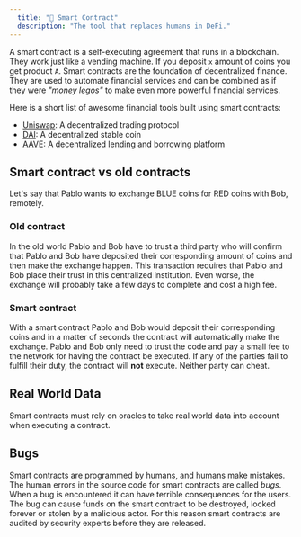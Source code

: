 ```yaml
---
  title: "🧰 Smart Contract"
  description: "The tool that replaces humans in DeFi."
---
```


A smart contract is a self-executing agreement that runs in a blockchain. They work just like a vending machine. If you deposit `x` amount of coins you get product `A`. Smart contracts are the foundation of decentralized finance. They are used to automate financial services and can be combined as if they were _"money legos"_ to make even more powerful financial services.

Here is a short list of awesome financial tools built using smart contracts:

- [Uniswap](/projects/uniswap): A decentralized trading protocol
- [DAI](/projects/dai): A decentralized stable coin
- [AAVE](/projects/aave): A decentralized lending and borrowing platform

## Smart contract vs old contracts

Let's say that Pablo wants to exchange BLUE coins for RED coins with Bob, remotely.

### Old contract

In the old world Pablo and Bob have to trust a third party who will confirm that Pablo and Bob have deposited their corresponding amount of coins and then make the exchange happen. This transaction requires that Pablo and Bob place their trust in this centralized institution. Even worse, the exchange will probably take a few days to complete and cost a high fee.

### Smart contract

With a smart contract Pablo and Bob would deposit their corresponding coins and in a matter of seconds the contract will automatically make the exchange. Pablo and Bob only need to trust the code and pay a small fee to the network for having the contract be executed. If any of the parties fail to fulfill their duty, the contract will **not** execute. Neither party can cheat.

## Real World Data

Smart contracts must rely on oracles to take real world data into account when executing a contract.

## Bugs

Smart contracts are programmed by humans, and humans make mistakes. The human errors in the source code for smart contracts are called _bugs_. When a bug is encountered it can have terrible consequences for the users. The bug can cause funds on the smart contract to be destroyed, locked forever or stolen by a malicious actor. For this reason smart contracts are audited by security experts before they are released.
